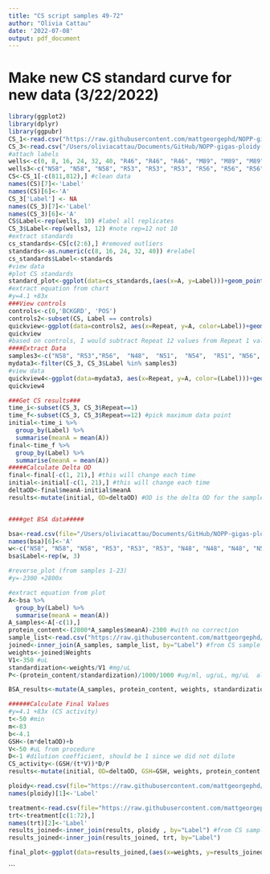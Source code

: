 ```yaml
---
title: "CS script samples 49-72"
author: "Olivia Cattau"
date: '2022-07-08'
output: pdf_document
---
```


# Make new CS standard curve for new data (3/22/2022)
```r
library(ggplot2)
library(dplyr)
library(ggpubr)
CS_1<-read.csv("https://raw.githubusercontent.com/mattgeorgephd/NOPP-gigas-ploidy-temp/main/202107_EXP2/citrate_synthase/Raw%20Data/3.22.22%20CS%20activity%201-23.csv") #standards, and samples 1-23 only
CS_3<-read.csv("/Users/oliviacattau/Documents/GitHub/NOPP-gigas-ploidy-temp/202107_EXP2/citrate_synthase/Raw Data/CS activity 3.22.22 49-72.csv") #samples 49 to 72 only 
#attach labels
wells<-c(0, 8, 16, 24, 32, 40, "R46", "R46", "R46", "M89", "M89", "M89", "M41", "M41", "M41", "D55", "D55", "D55", "D56", "D56", "D56", "X42", "X42", "X42", "T62", "T62", "T62", "T59", "T59", "T59", "D58", "D58", "D58", "R50", "R50", "R50", "R42", "R42", "R42", "R48", "R48", "R48", "T56", "T56", "T56", "X44", "X44", "X44", "R47", "R47", "R47", "N45", "N45", "N45", "N44", "N44", "N44", "X43", "X43", "X43", "M47", "M47", "M47", "T58", "T58", "T58", "N46", "N46", "N46", "T61", "T61", "T61", "D59", "D59", "D59", "POS", "POS", "POS", "BCKGRD", "BCKGRD", "BCKGRD")
wells3<-c("N58", "N58", "N58", "R53", "R53", "R53", "R56", "R56", "R56", "N48", "N48", "N48", "N51", "N51", "N51", "N54", "N54", "N54", "R51", "R51", "R51", "N56", "N56", "N56", "R57", "R57", "R57", "N53", "N53", "N53", "N57", "N57", "N57", "X46", "X46", "X46", "N52", "N52", "N52", "R54", "R54", "R54", "R59", "R59", "R59", "N50", "N50", "N50", NA, NA, NA, "R52", "R52", "R52", "N55", "N55", "N55", "M45", "M45", "M45", "empty" )
CS<-CS_1[-c(811,812),] #clean data
names(CS)[7]<-'Label'
names(CS)[6]<-'A'
CS_3['Label'] <- NA
names(CS_3)[7]<-'Label'
names(CS_3)[6]<-'A'
CS$Label<-rep(wells, 10) #label all replicates
CS_3$Label<-rep(wells3, 12) #note rep=12 not 10
#extract standards
cs_standards<-CS[c(2:6),] #removed outliers
standards<-as.numeric(c(8, 16, 24, 32, 40)) #relabel
cs_standards$Label<-standards
#view data
#plot CS standards
standard_plot<-ggplot(data=cs_standards,(aes(x=A, y=Label)))+geom_point()+geom_smooth(method="lm", se=FALSE, formula = y ~ poly(x, 1) )+xlab("Concentration of standard ug/mL")+ylab("A @ 570nm")+theme_bw()+stat_regline_equation(label.x=0.25, label.y=20)
#extract equation from chart
#y=4.1 +83x
###View controls
controls<-c(0,'BCKGRD', 'POS')
controls2<-subset(CS, Label == controls)
quickview<-ggplot(data=controls2, aes(x=Repeat, y=A, color=Label))+geom_point()+theme_bw()+geom_smooth(method="lm", se=FALSE, formula=y~x)
quickview
#based on controls, I would subtract Repeat 12 values from Repeat 1 values without subtracting 0s from dataset
####Extract Data
samples3<-c("N58", "R53","R56",  "N48",  "N51",  "N54",  "R51", "N56",  "R57", "N53", "N57", "X46", "N52", "R54", "R59", "N50", "R52", "N55", "M45", "empty")
mydata3<-filter(CS_3, CS_3$Label %in% samples3)
#view data
quickview4<-ggplot(data=mydata3, aes(x=Repeat, y=A, color=(Label)))+geom_point()+theme_bw()+geom_smooth(method="lm", se=FALSE, formula=y~x)+scale_x_continuous(breaks=seq(1, 12, by=1))
quickview4

###Get CS results###
time_i<-subset(CS_3, CS_3$Repeat==1)
time_f<-subset(CS_3, CS_3$Repeat==12) #pick maximum data point
initial<-time_i %>% 
  group_by(Label) %>%
  summarise(meanA = mean(A))
final<-time_f %>% 
  group_by(Label) %>%
  summarise(meanA = mean(A))
#####Calculate Delta OD
final<-final[-c(1, 21),] #this will change each time
initial<-initial[-c(1, 21),] #this will change each time
deltaOD<-final$meanA-initial$meanA
results<-mutate(initial, OD=deltaOD) #OD is the delta OD for the samples


####get BSA data#####

bsa<-read.csv(file="/Users/oliviacattau/Documents/GitHub/NOPP-gigas-ploidy-temp/202107_EXP2/citrate_synthase/Raw Data/BSA 3.22.22 49-70.csv")
names(bsa)[6]<-'A'
w<-c("N58", "N58", "N58", "R53", "R53", "R53", "N48", "N48", "N48", "N51", "N51", "N51", "N54", "N54", "N54", "N51", "N51", "N51", "N56", "N56", "N56", "R57", "R57", "R57", "N53", "N53", "N53", "N57", "N57", "N57", "X46", "X46", "X46", "N52", "N52", "N52", "R56", "R56", "R56", "R54", "R54", "R54", "R59", "R59", "R59", "N50", "N50", "N50", "R55", "R55", "R55", "R52", "R52", "R52", "N55", "N55", "N55", "M45", "M45", "M45", "empty", "empty", "empty")
bsa$Label<-rep(w, 3)

#reverse_plot (from samples 1-23)
#y=-2300 +2800x

#extract equation from plot
A<-bsa %>% 
  group_by(Label) %>%
  summarise(meanA = mean(A))
A_samples<-A[-c(1),]
protein_content<-(2800*A_samples$meanA)-2300 #with no correction
sample_list<-read.csv("https://raw.githubusercontent.com/mattgeorgephd/NOPP-gigas-ploidy-temp/main/202107_EXP2/citrate_synthase/Raw%20Data/weights.csv")
joined<-inner_join(A_samples, sample_list, by="Label") #from CS sample list 
weights<-joined$Weights 
V1<-350 #uL
standardization<-weights/V1 #mg/uL
P<-(protein_content/standardization)/1000/1000 #ug/ml, ug/uL, mg/uL  also equal to total protein extracted 

BSA_results<-mutate(A_samples, protein_content, weights, standardization)

######Calculate Final Values 
#y=4.1 +83x (CS activity)
t<-50 #min
m<-83
b<-4.1
GSH<-(m*deltaOD)+b 
V<-50 #uL from procedure 
D<-1 #dilution coefficient, should be 1 since we did not dilute
CS_activity<-(GSH/(t*V))*D/P
results<-mutate(initial, OD=deltaOD, GSH=GSH, weights, protein_content, standardization, "Protein (mg/ul)"=P, "CS activity (nmol/(mg*min))"=CS_activity  ) #OD is the delta OD for the samples

ploidy<-read.csv(file="https://raw.githubusercontent.com/mattgeorgephd/NOPP-gigas-ploidy-temp/main/202107_EXP2/citrate_synthase/Raw%20Data/ploidy.csv")
names(ploidy)[1]<-'Label'

treatment<-read.csv(file="https://raw.githubusercontent.com/mattgeorgephd/NOPP-gigas-ploidy-temp/main/202107_EXP2/citrate_synthase/Raw%20Data/treatments.csv")
trt<-treatment[c(1:72),]
names(trt)[2]<-'Label'
results_joined<-inner_join(results, ploidy , by="Label") #from CS sample list 
results_joined<-inner_join(results_joined, trt, by="Label")

final_plot<-ggplot(data=results_joined,(aes(x=weights, y=results_joined$`CS activity (nmol/(mg*min))`, color=trt)))+geom_point()+theme_bw()+geom_smooth(method="lm", se=FALSE, formula = y ~ x ) + ylab("CS Activity (nmol/(mg*min))")
```




```

